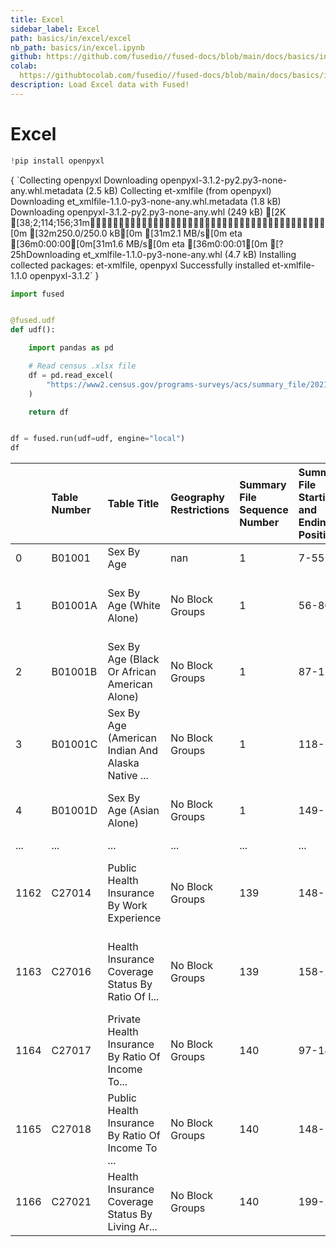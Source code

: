 ```yaml
---
title: Excel
sidebar_label: Excel
path: basics/in/excel/excel
nb_path: basics/in/excel.ipynb
github: https://github.com/fusedio//fused-docs/blob/main/docs/basics/in/excel.ipynb
colab: 
  https://githubtocolab.com/fusedio//fused-docs/blob/main/docs/basics/in/excel.ipynb
description: Load Excel data with Fused!
---
```



<LinkButtons
  githubUrl="https://github.com/fusedio//fused-docs/blob/main/docs/basics/in/excel.ipynb"
  colabUrl="https://githubtocolab.com/fusedio//fused-docs/blob/main/docs/basics/in/excel.ipynb"
/>

# Excel

```python
!pip install openpyxl
```

<CellOutput>
{
  `Collecting openpyxl
  Downloading openpyxl-3.1.2-py2.py3-none-any.whl.metadata (2.5 kB)
Collecting et-xmlfile (from openpyxl)
  Downloading et_xmlfile-1.1.0-py3-none-any.whl.metadata (1.8 kB)
Downloading openpyxl-3.1.2-py2.py3-none-any.whl (249 kB)
[2K   [38;2;114;156;31m━━━━━━━━━━━━━━━━━━━━━━━━━━━━━━━━━━━━━━━━[0m [32m250.0/250.0 kB[0m [31m2.1 MB/s[0m eta [36m0:00:00[0m[31m1.6 MB/s[0m eta [36m0:00:01[0m
[?25hDownloading et_xmlfile-1.1.0-py3-none-any.whl (4.7 kB)
Installing collected packages: et-xmlfile, openpyxl
Successfully installed et-xmlfile-1.1.0 openpyxl-3.1.2`
}
</CellOutput>

```python
import fused


@fused.udf
def udf():

    import pandas as pd

    # Read census .xlsx file
    df = pd.read_excel(
        "https://www2.census.gov/programs-surveys/acs/summary_file/2021/sequence-based-SF/documentation/tech_docs/ACS_2021_SF_5YR_Appendices.xlsx"
    )

    return df


df = fused.run(udf=udf, engine="local")
df
```


|      | Table Number   | Table Title                                       | Geography Restrictions   | Summary File Sequence Number   | Summary File Starting and Ending Positions   | Topics                                            | Universe                                          |
|:-----|:---------------|:--------------------------------------------------|:-------------------------|:-------------------------------|:---------------------------------------------|:--------------------------------------------------|:--------------------------------------------------|
| 0    | B01001         | Sex By Age                                        | nan                      | 1                              | 7-55                                         | Age and Sex                                       | Total population                                  |
| 1    | B01001A        | Sex By Age (White Alone)                          | No Block Groups          | 1                              | 56-86                                        | Age and Sex, Race and Ethnicity, White            | People who are White alone                        |
| 2    | B01001B        | Sex By Age (Black Or African American Alone)      | No Block Groups          | 1                              | 87-117                                       | Age and Sex, Black or African American, Race a... | Black or African American alone                   |
| 3    | B01001C        | Sex By Age (American Indian And Alaska Native ... | No Block Groups          | 1                              | 118-148                                      | Age and Sex, American Indian and Alaska Native... | People who are American Indian and Alaska Nati... |
| 4    | B01001D        | Sex By Age (Asian Alone)                          | No Block Groups          | 1                              | 149-179                                      | Age and Sex, Asian, Race and Ethnicity            | People who are Asian alone                        |
| ...  | ...            | ...                                               | ...                      | ...                            | ...                                          | ...                                               | ...                                               |
| 1162 | C27014         | Public Health Insurance By Work Experience        | No Block Groups          | 139                            | 148-157                                      | Age and Sex, Civilian Population, Health Insur... | Civilian noninstitutionalized population 19 to... |
| 1163 | C27016         | Health Insurance Coverage Status By Ratio Of I... | No Block Groups          | 139                            | 158-208                                      | Age and Sex, Civilian Population, Earnings Ind... | Civilian noninstitutionalized population for w... |
| 1164 | C27017         | Private Health Insurance By Ratio Of Income To... | No Block Groups          | 140                            | 97-147                                       | Age and Sex, Civilian Population, Earnings Ind... | Civilian noninstitutionalized population for w... |
| 1165 | C27018         | Public Health Insurance By Ratio Of Income To ... | No Block Groups          | 140                            | 148-198                                      | Age and Sex, Civilian Population, Earnings Ind... | Civilian noninstitutionalized population for w... |
| 1166 | C27021         | Health Insurance Coverage Status By Living Ar...  | No Block Groups          | 140                            | 199-213                                      | Civilian Population, Health Insurance, Physica... | Civilian noninstitutionalized population          |

```python

```

